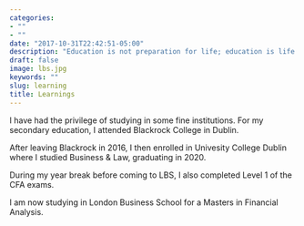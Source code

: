 ```yaml
---
categories:
- ""
- ""
date: "2017-10-31T22:42:51-05:00"
description: "Education is not preparation for life; education is life itself."
draft: false
image: lbs.jpg
keywords: ""
slug: learning
title: Learnings
---
```


I have had the privilege of studying in some fine institutions. For my secondary education, I attended Blackrock College in Dublin. 

After leaving Blackrock in 2016, I then enrolled in Univesity College Dublin where I studied Business & Law, graduating in 2020.

During my year break before coming to LBS, I also completed Level 1 of the CFA exams.

I am now studying in London Business School for a Masters in Financial Analysis. 

